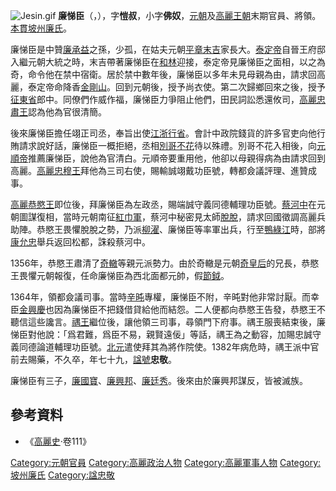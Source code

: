 [[File:Jesin.gif|thumb]]
'''廉悌臣'''（{{lang-ko|염제신}}，{{bd|1304年|10月30日|1382年|3月18日|}}），字'''愷叔'''，小字'''佛奴'''，[[元朝|元朝]]及[[高麗王朝|高麗王朝]]末期官員、將領。[[本貫|本貫]][[坡州廉氏|坡州廉氏]]。

廉悌臣是中贊[[廉承益|廉承益]]之孫，少孤，在姑夫元朝[[平章|平章]][[末吉|末吉]]家長大。[[泰定帝|泰定帝]]自晉王府邸入繼元朝大統之時，末吉帶著廉悌臣在[[和林|和林]]迎接，泰定帝見廉悌臣之面相，以之為奇，命令他在禁中宿衛。居於禁中數年後，廉悌臣以多年未見母親為由，請求回高麗，泰定帝命降香[[金剛山|金剛山]]。回到元朝後，授予尚衣使。第二次歸鄉回來之後，授予[[征東行省|征東省]]郎中。同僚們作威作福，廉悌臣力爭阻止他們，田民詞訟悉還攸司，[[高麗忠肅王|高麗忠肅王]]認為他為官很清簡。

後來廉悌臣擔任翊正司丞，奉旨出使[[江浙行省|江浙行省]]。會計中政院錢貨的許多官吏向他行賄請求說好話，廉悌臣一概拒絕，丞相[[別哥不花|別哥不花]]待以殊禮。別哥不花入相後，向[[元順帝|元順帝]]推薦廉悌臣，說他為官清白。元順帝要重用他，他卻以母親得病為由請求回到高麗。[[高麗忠穆王|高麗忠穆王]]拜他為三司右使，賜輸誠翊戴功臣號，轉都僉議評理、進贊成事。

[[高麗恭愍王|高麗恭愍王]]即位後，拜廉悌臣為左政丞，賜端誠守義同德輔理功臣號。[[蔡河中|蔡河中]]在元朝圖謀復相，當時元朝南征[[紅巾軍|紅巾軍]]，蔡河中秘密見太師[[脫脫|脫脫]]，請求回國徵調高麗兵助陣。恭愍王畏懼脫脫之勢，乃派[[柳濯|柳濯]]、廉悌臣等率軍出兵，行至[[鴨綠江|鴨綠江]]時，部將[[康允忠|康允忠]]舉兵返回松都，誅殺蔡河中。

1356年，恭愍王肅清了[[奇轍|奇轍]]等親元派勢力。由於奇轍是元朝[[奇皇后|奇皇后]]的兄長，恭愍王畏懼元朝報復，任命廉悌臣為西北面都元帥，假[[節鉞|節鉞]]。

1364年，領都僉議司事。當時[[辛旽|辛旽]]專權，廉悌臣不附，辛旽對他非常討厭。而幸臣[[金興慶|金興慶]]也因為廉悌臣不把錢借貸給他而結怨。二人便都向恭愍王告發，恭愍王不聽信這些讒言。[[高麗禑王|禑王]]繼位後，讓他領三司事，尋領門下府事。禑王服喪結束後，廉悌臣對他說：「爲君難，爲臣不易，親賢遠佞」等話，禑王為之動容，加賜忠誠守義同德論道輔理功臣號。[[北元|北元]]遣使拜其為將作院使。1382年病危時，禑王派中官前去賜藥，不久卒，年七十九，[[諡號|諡號]]'''忠敬'''。

廉悌臣有三子，[[廉國寶|廉國寶]]、[[廉興邦|廉興邦]]、[[廉廷秀|廉廷秀]]。後來由於廉興邦謀反，皆被滅族。

==參考資料==
*《[[高麗史|高麗史]]·卷111》

[[Category:元朝官員|Category:元朝官員]]
[[Category:高麗政治人物|Category:高麗政治人物]]
[[Category:高麗軍事人物|Category:高麗軍事人物]]
[[Category:坡州廉氏|Category:坡州廉氏]]
[[Category:諡忠敬|Category:諡忠敬]]